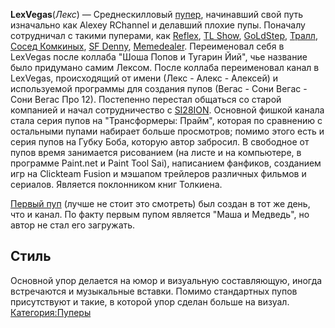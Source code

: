{{Инфобокс для пуперов 
|title2=LexVegas
|другие_ники=Alexey RChannel
|image3=[[Файл:LexVegas.jpg|left]]
|сферы_творчества=RYTP, Рисование, Фанфики, Геймдев, Мэшап трейлеров фильмов и\или сериалов
|год_начала=13 апр. 2016
|image4=
|имя_фамилия=Алексей Калугин
|дата_рождения=
|место_проживания=Самара
|ссылки=
*[https://www.youtube.com/channel/UCofhdaV1SDEuCV1dNigLBiw Канал]
*[https://www.youtube.com/channel/UCvg3v2evl2bCwOtyhbIIyhw Альт]
*[https://vk.com/vsesasno98 Страница ВК]
}}

'''LexVegas '''(''Лекс'') — Среднескилловый [[Пуперы|пупер]], начинавший свой путь изначально как Alexey RChannel и делавший плохие пупы. Поначалу сотрудничал с такими пуперами, как [[Reflex]], [[TL Show]], [[GoLdStep]], [[Trall Pukanow|Тралл]], [[Сосед Комкиных]], [[SF Denny]], [[Memedealer]]. Переименовал себя в LexVegas после коллаба "Шоша Попов и Тугарин Йий", чье название было придумано самим Лексом. После коллаба переименовал канал в LexVegas, происходящий от имени (Лекс - Алекс - Алексей) и используемой программы для создания пупов (Вегас - Сони Вегас - Сони Вегас Про 12). Постепенно перестал общаться со старой компанией и начал сотрудничество с [[SI28ION]]. Основной фишкой канала стала серия пупов на "Трансформеры: Прайм", которая по сравнению с остальными пупами набирает больше просмотров; помимо этого есть и серия пупов на Губку Боба, которую автор забросил. В свободное от пупов время занимается рисованием (на листе и на компьютере, в программе Paint.net и Paint Tool Sai), написанием фанфиков, созданием игр на Clickteam Fusion и мэшапом трейлеров различных фильмов и сериалов. Является поклонником книг Толкиена.

[https://www.youtube.com/watch?v=miW0-abZlq0 Первый пуп] (лучше не стоит это смотреть) был создан в тот же день, что и канал. По факту первым пупом является "Маша и Медведь", но автор не стал его загружать.

==Стиль==

Основной упор делается на юмор и визуальную составляющую, иногда встречаются и музыкальные вставки. Помимо стандартных пупов присутствуют и такие, в которой упор сделан больше на визуал.
[[Категория:Пуперы]]